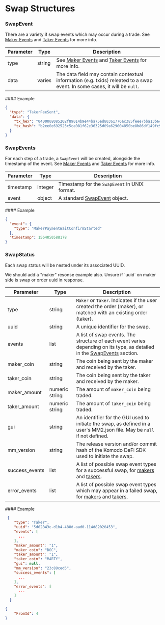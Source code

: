 
# Swap Structures

### SwapEvent

There are a variety if swap events which may occur during a trade. See [Maker Events](/komodo-defi-framework/api/common_structures/swaps/maker_events/) and [Taker Events](/komodo-defi-framework/api/common_structures/swaps/maker_events/) for more info.

| Parameter | Type   | Description                                                                                                                                                                              |
| --------- | ------ | ---------------------------------------------------------------------------------------------------------------------------------------------------------------------------------------- |
| type      | string | See [Maker Events](/komodo-defi-framework/api/common_structures/swaps/maker_events/) and [Taker Events](/komodo-defi-framework/api/common_structures/swaps/maker_events/) for more info. |
| data      | varies | The data field may contain contextual information (e.g. txids) releated to a swap event. In some cases, it will be `null`.                                                               |

<CollapsibleSection expandedText="Hide Example" collapsedText="Show Example">
  #### Example

  ```json
  {
    "type": "TakerFeeSent",
    "data": {
      "tx_hex": "0400008085202f89014b9e44ba75ed80361776ac385feee7bba13b6c2d3147a3d9b5d71362a4624219000000006b483045022100a45de07b5d211c62e8ecf90cd5bee5076f6b6f20715f5618d7d0d93a6209ad870220596ca01682d2dbd4efeba3a0e90a373fd61b619471747df26afc2e2bb167de4c012103d8064eece4fa5c0f8dc0267f68cee9bdd527f9e88f3594a323428718c391ecc2ffffffff02bcf60100000000001976a914ca1e04745e8ca0c60d8c5881531d51bec470743f88acf4979600000000001976a914d346067e3c3c3964c395fee208594790e29ede5d88acaf73d363000000000000000000000000000000",
      "tx_hash": "b2ee0e692523c5ca081f62e36325d09a629004850be8b86df149fc979e9e3e87"
    }
  }
  ```
</CollapsibleSection>

### SwapEvents

For each step of a trade, a `SwapEvent` will be created, alongside the timestamp of the event. See [Maker Events](/komodo-defi-framework/api/common_structures/swaps/maker_events/) and [Taker Events](/komodo-defi-framework/api/common_structures/swaps/maker_events/) for more info.

| Parameter | Type    | Description                                                                                    |
| --------- | ------- | ---------------------------------------------------------------------------------------------- |
| timestamp | integer | Timestamp for the `SwapEvent` in UNIX format.                                                  |
| event     | object  | A standard [SwapEvent](/komodo-defi-framework/api/common_structures/swaps/#swap-event) object. |

<CollapsibleSection expandedText="Hide Example" collapsedText="Show Example">
  #### Example

  ```json
  {
    "event": {
      "type": "MakerPaymentWaitConfirmStarted"
    },
    "timestamp": 1564050588178
  }
  ```
</CollapsibleSection>

### SwapStatus

Each swap status will be nested under its associated UUID.

<DevComment>
  We should add a "maker" resonse example also. Unsure if `uuid` on maker side is swap or order uuid in response.
</DevComment>

| Parameter       | Type           | Description                                                                                                                                                                                                                                                                 |
| --------------- | -------------- | --------------------------------------------------------------------------------------------------------------------------------------------------------------------------------------------------------------------------------------------------------------------------- |
| type            | string         | `Maker` or `Taker`. Indicates if the user created the order (maker), or matched with an existing order (taker).                                                                                                                                                             |
| uuid            | string         | A unique identifier for the swap.                                                                                                                                                                                                                                           |
| events          | list           | A list of swap events. The structure of each event varies depending on its type, as detailed in the [SwapEvents](/komodo-defi-framework/api/common_structures/swaps/) section.                                                                                              |
| maker\_coin     | string         | The coin being sent by the maker and received by the taker.                                                                                                                                                                                                                 |
| taker\_coin     | string         | The coin being sent by the taker and received by the maker.                                                                                                                                                                                                                 |
| maker\_amount   | numeric string | The amount of `maker_coin` being traded.                                                                                                                                                                                                                                    |
| taker\_amount   | numeric string | The amount of `taker_coin` being traded.                                                                                                                                                                                                                                    |
| gui             | string         | An identifier for the GUI used to initiate the swap, as defined in a user's MM2.json file. May be `null` if not defined.                                                                                                                                                    |
| mm\_version     | string         | The release version and/or commit hash of the Komodo DeFi SDK used to initiate the swap.                                                                                                                                                                                    |
| success\_events | list           | A list of possible swap event types for a successful swap, for [makers](/komodo-defi-framework/api/common_structures/swaps/maker_events/#maker-success-events) and [takers](/komodo-defi-framework/api/common_structures/swaps/taker_events/#taker-success-events).         |
| error\_events   | list           | A list of possible swap event types which may appear in a failed swap, for [makers](/komodo-defi-framework/api/common_structures/swaps/maker_events/#maker-error-events) and [takers](/komodo-defi-framework/api/common_structures/swaps/taker_events/#taker-error-events). |

<CollapsibleSection expandedText="Hide Example" collapsedText="Show Example">
  #### Example

  ```json
   {
      "type": "Taker",
      "uuid": "5d02843e-d1b4-488d-aad0-114d82020453",
      "events": [
        ...
      ],
      "maker_amount": "1",
      "maker_coin": "DOC",
      "taker_amount": "1",
      "taker_coin": "MARTY",
      "gui": null,
      "mm_version": "23c89ced5",
      "success_events": [
        ...
      ],
      "error_events": [
        ...
      ]
    }
  ```

  ```json
  {
      "FromId": 4
  }
  ```
</CollapsibleSection>
